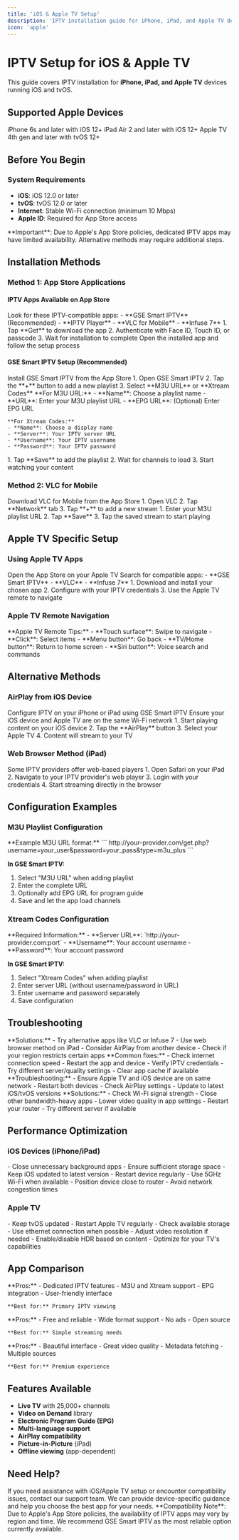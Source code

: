 ```yaml
---
title: 'iOS & Apple TV Setup'
description: 'IPTV installation guide for iPhone, iPad, and Apple TV devices'
icon: 'apple'
---
```


# IPTV Setup for iOS & Apple TV

This guide covers IPTV installation for **iPhone, iPad, and Apple TV** devices running iOS and tvOS.

## Supported Apple Devices

<CardGroup cols={3}>
  <Card title="iPhone" icon="mobile">
    iPhone 6s and later with iOS 12+
  </Card>
  <Card title="iPad" icon="tablet">
    iPad Air 2 and later with iOS 12+
  </Card>
  <Card title="Apple TV" icon="tv">
    Apple TV 4th gen and later with tvOS 12+
  </Card>
</CardGroup>

## Before You Begin

### System Requirements

- **iOS**: iOS 12.0 or later
- **tvOS**: tvOS 12.0 or later
- **Internet**: Stable Wi-Fi connection (minimum 10 Mbps)
- **Apple ID**: Required for App Store access

<Warning>
**Important**: Due to Apple's App Store policies, dedicated IPTV apps may have limited availability. Alternative methods may require additional steps.
</Warning>

## Installation Methods

### Method 1: App Store Applications

#### IPTV Apps Available on App Store

<Steps>
  <Step title="Search App Store">
    Look for these IPTV-compatible apps:
    - **GSE Smart IPTV** (Recommended)
    - **IPTV Player**
    - **VLC for Mobile**
    - **Infuse 7**
  </Step>
  
  <Step title="Download and Install">
    1. Tap **Get** to download the app
    2. Authenticate with Face ID, Touch ID, or passcode
    3. Wait for installation to complete
  </Step>
  
  <Step title="Launch and Configure">
    Open the installed app and follow the setup process
  </Step>
</Steps>

#### GSE Smart IPTV Setup (Recommended)

<Steps>
  <Step title="Download GSE Smart IPTV">
    Install GSE Smart IPTV from the App Store
  </Step>
  
  <Step title="Add Playlist">
    1. Open GSE Smart IPTV
    2. Tap the **+** button to add a new playlist
    3. Select **M3U URL** or **Xtream Codes**
  </Step>
  
  <Step title="Configure Settings">
    **For M3U URL:**
    - **Name**: Choose a playlist name
    - **URL**: Enter your M3U playlist URL
    - **EPG URL**: (Optional) Enter EPG URL
    
    **For Xtream Codes:**
    - **Name**: Choose a display name
    - **Server**: Your IPTV server URL
    - **Username**: Your IPTV username
    - **Password**: Your IPTV password
  </Step>
  
  <Step title="Save and Load">
    1. Tap **Save** to add the playlist
    2. Wait for channels to load
    3. Start watching your content
  </Step>
</Steps>

### Method 2: VLC for Mobile

<Steps>
  <Step title="Install VLC">
    Download VLC for Mobile from the App Store
  </Step>
  
  <Step title="Add Network Stream">
    1. Open VLC
    2. Tap **Network** tab
    3. Tap **+** to add a new stream
  </Step>
  
  <Step title="Enter M3U URL">
    1. Enter your M3U playlist URL
    2. Tap **Save**
    3. Tap the saved stream to start playing
  </Step>
</Steps>

## Apple TV Specific Setup

### Using Apple TV Apps

<Steps>
  <Step title="Access App Store">
    Open the App Store on your Apple TV
  </Step>
  
  <Step title="Search for IPTV Apps">
    Search for compatible apps:
    - **GSE Smart IPTV**
    - **VLC**
    - **Infuse 7**
  </Step>
  
  <Step title="Install and Configure">
    1. Download and install your chosen app
    2. Configure with your IPTV credentials
    3. Use the Apple TV remote to navigate
  </Step>
</Steps>

### Apple TV Remote Navigation

<Tip>
**Apple TV Remote Tips:**
- **Touch surface**: Swipe to navigate
- **Click**: Select items
- **Menu button**: Go back
- **TV/Home button**: Return to home screen
- **Siri button**: Voice search and commands
</Tip>

## Alternative Methods

### AirPlay from iOS Device

<Steps>
  <Step title="Setup IPTV on iPhone/iPad">
    Configure IPTV on your iPhone or iPad using GSE Smart IPTV
  </Step>
  
  <Step title="Connect to Apple TV">
    Ensure your iOS device and Apple TV are on the same Wi-Fi network
  </Step>
  
  <Step title="Use AirPlay">
    1. Start playing content on your iOS device
    2. Tap the **AirPlay** button
    3. Select your Apple TV
    4. Content will stream to your TV
  </Step>
</Steps>

### Web Browser Method (iPad)

<Steps>
  <Step title="Use Safari Browser">
    Some IPTV providers offer web-based players
  </Step>
  
  <Step title="Access Web Player">
    1. Open Safari on your iPad
    2. Navigate to your IPTV provider's web player
    3. Login with your credentials
    4. Start streaming directly in the browser
  </Step>
</Steps>

## Configuration Examples

### M3U Playlist Configuration

<Accordion title="M3U Setup Example">
**Example M3U URL format:**
```
http://your-provider.com/get.php?username=your_user&password=your_pass&type=m3u_plus
```

**In GSE Smart IPTV:**
1. Select "M3U URL" when adding playlist
2. Enter the complete URL
3. Optionally add EPG URL for program guide
4. Save and let the app load channels
</Accordion>

### Xtream Codes Configuration

<Accordion title="Xtream Codes Setup Example">
**Required Information:**
- **Server URL**: `http://your-provider.com:port`
- **Username**: Your account username
- **Password**: Your account password

**In GSE Smart IPTV:**
1. Select "Xtream Codes" when adding playlist
2. Enter server URL (without username/password in URL)
3. Enter username and password separately
4. Save configuration
</Accordion>

## Troubleshooting

<AccordionGroup>
  <Accordion title="App Not Available in App Store">
    **Solutions:**
    - Try alternative apps like VLC or Infuse 7
    - Use web browser method on iPad
    - Consider AirPlay from another device
    - Check if your region restricts certain apps
  </Accordion>
  
  <Accordion title="Playback Issues">
    **Common fixes:**
    - Check internet connection speed
    - Restart the app and device
    - Verify IPTV credentials
    - Try different server/quality settings
    - Clear app cache if available
  </Accordion>
  
  <Accordion title="Apple TV Connection Issues">
    **Troubleshooting:**
    - Ensure Apple TV and iOS device are on same network
    - Restart both devices
    - Check AirPlay settings
    - Update to latest iOS/tvOS versions
  </Accordion>
  
  <Accordion title="Buffering Problems">
    **Solutions:**
    - Check Wi-Fi signal strength
    - Close other bandwidth-heavy apps
    - Lower video quality in app settings
    - Restart your router
    - Try different server if available
  </Accordion>
</AccordionGroup>

## Performance Optimization

### iOS Devices (iPhone/iPad)

<Steps>
  <Step title="Optimize Device Performance">
    - Close unnecessary background apps
    - Ensure sufficient storage space
    - Keep iOS updated to latest version
    - Restart device regularly
  </Step>
  
  <Step title="Network Optimization">
    - Use 5GHz Wi-Fi when available
    - Position device close to router
    - Avoid network congestion times
  </Step>
</Steps>

### Apple TV

<Steps>
  <Step title="Apple TV Optimization">
    - Keep tvOS updated
    - Restart Apple TV regularly
    - Check available storage
    - Use ethernet connection when possible
  </Step>
  
  <Step title="Display Settings">
    - Adjust video resolution if needed
    - Enable/disable HDR based on content
    - Optimize for your TV's capabilities
  </Step>
</Steps>

## App Comparison

<CardGroup cols={3}>
  <Card title="GSE Smart IPTV" icon="star">
    **Pros:**
    - Dedicated IPTV features
    - M3U and Xtream support
    - EPG integration
    - User-friendly interface
    
    **Best for:** Primary IPTV viewing
  </Card>
  
  <Card title="VLC for Mobile" icon="play">
    **Pros:**
    - Free and reliable
    - Wide format support
    - No ads
    - Open source
    
    **Best for:** Simple streaming needs
  </Card>
  
  <Card title="Infuse 7" icon="film">
    **Pros:**
    - Beautiful interface
    - Great video quality
    - Metadata fetching
    - Multiple sources
    
    **Best for:** Premium experience
  </Card>
</CardGroup>

## Features Available

- **Live TV** with 25,000+ channels
- **Video on Demand** library
- **Electronic Program Guide (EPG)**
- **Multi-language support**
- **AirPlay compatibility**
- **Picture-in-Picture** (iPad)
- **Offline viewing** (app-dependent)

## Need Help?

<Card title="Contact Support" icon="headset">
  If you need assistance with iOS/Apple TV setup or encounter compatibility issues, contact our support team. We can provide device-specific guidance and help you choose the best app for your needs.
</Card>

<Info>
**Compatibility Note**: Due to Apple's App Store policies, the availability of IPTV apps may vary by region and time. We recommend GSE Smart IPTV as the most reliable option currently available.
</Info> 